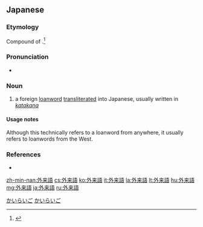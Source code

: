 {{also|外來語|外来语}}
==Japanese==
<div style="float:right;">
{{wikipedia|lang=ja}}
{{wikipedia|Gairaigo}}
</div>
{{ja-kanjitab|がい|らい|ご|yomi=on}}

===Etymology===
Compound of {{compound|lang=ja|sort=がいらいご|外来|tr1=gairai|t1=foreign, coming in from outside|語|tr2=go|t2=language, word}}.<ref name="KDJ">{{R:Kokugo Dai Jiten}}</ref>

===Pronunciation===
* {{ja-pron|がいらいご|y=o|acc=h|acc_ref=DJR}}

===Noun===
{{ja-noun|がいらいご|hhira=ぐわいらいご|kyu=外來語}}

# a foreign [[loanword]] [[transliterate]]d into Japanese, usually written in ''[[katakana]]''
#: {{ja-usex|「ググる」とは'''外来語'''だ。|「ググる」 と は '''がいらいご''' だ。|"To google" is a '''foreign loanword'''.}}

====Usage notes====
Although this technically refers to a loanword from anywhere, it usually refers to loanwords from the West.

===References===
<references/>
* {{R:Meikyo}}

[[Category:ja:Grammar|かいらいご]]
[[Category:ja:Linguistics|かいらいご]]

[[zh-min-nan:外来語]]
[[cs:外来語]]
[[ko:外来語]]
[[it:外来語]]
[[la:外来語]]
[[lt:外来語]]
[[hu:外来語]]
[[mg:外来語]]
[[ja:外来語]]
[[ru:外来語]]